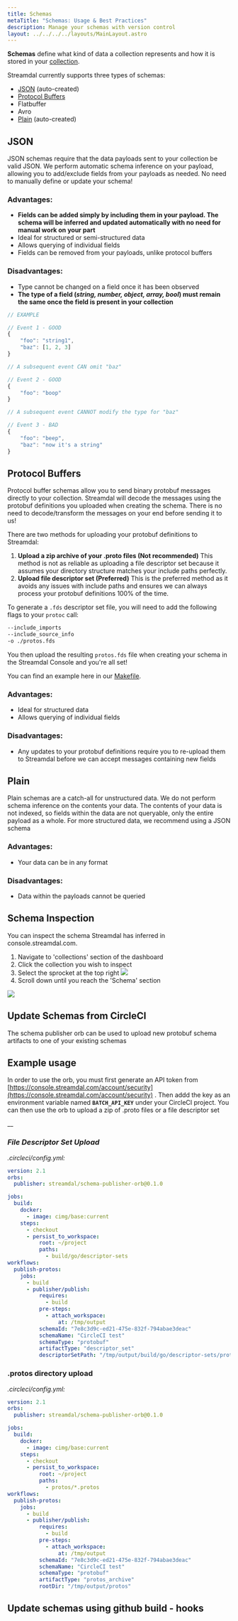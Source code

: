 ```yaml
---
title: Schemas
metaTitle: "Schemas: Usage & Best Practices"
description: Manage your schemas with version control
layout: ../../../../layouts/MainLayout.astro
---
```


**Schemas** define what kind of data a collection represents and how it is stored in your [collection](/en/components/collections/overview/).

Streamdal currently supports three types of schemas:

- [JSON](/en/components/schemas/overview/#json) (auto-created)
- [Protocol Buffers](/en/components/schemas/overview/#protocol-buffers)
- Flatbuffer
- Avro
- [Plain](/en/components/schemas/overview/#plain) (auto-created)

## JSON

JSON schemas require that the data payloads sent to your collection be valid JSON. We perform automatic schema inference on your payload, allowing you to add/exclude fields from your payloads as needed. No need to manually define or update your schema!

### Advantages:

- **Fields can be added simply by including them in your payload. The schema will be inferred and updated automatically with no need for manual work on your part**
- Ideal for structured or semi-structured data
- Allows querying of individual fields
- Fields can be removed from your payloads, unlike protocol buffers

### Disadvantages:

- Type cannot be changed on a field once it has been observed
- **The type of a field (_string, number, object, array, bool_) must remain the same once the field is present in your collection**

```javascript
// EXAMPLE

// Event 1 - GOOD
{
    "foo": "string1",
    "baz": [1, 2, 3]
}

// A subsequent event CAN omit "baz"

// Event 2 - GOOD
{
    "foo": "boop"
}

// A subsequent event CANNOT modify the type for "baz"

// Event 3 - BAD
{
    "foo": "beep",
    "baz": "now it's a string"
}
```

## Protocol Buffers

Protocol buffer schemas allow you to send binary protobuf messages directly to your collection. Streamdal will decode the messages using the protobuf definitions you uploaded when creating the schema. There is no need to decode/transform the messages on your end before sending it to us!

There are two methods for uploading your protobuf definitions to Streamdal:

1. **Upload a zip archive of your .proto files (Not recommended)**
   This method is not as reliable as uploading a file descriptor set because it assumes your directory structure matches your include paths perfectly.
2. **Upload file descriptor set (Preferred)**
   This is the preferred method as it avoids any issues with include paths and ensures we can always process your protobuf definitions 100% of the time.

To generate a `.fds` descriptor set file, you will need to add the following flags to your `protoc` call:

```bash
--include_imports
--include_source_info
-o ./protos.fds
```

You then upload the resulting `protos.fds` file when creating your schema in the Streamdal Console and you're all set!

You can find an example here in our [Makefile](https://github.com/streamdal/plumber-schemas/blob/b078079a016f40b305de8dd7a14f742534e4ff50/Makefile#L99-L101).

### Advantages:

- Ideal for structured data
- Allows querying of individual fields

### Disadvantages:

- Any updates to your protobuf definitions require you to re-upload them to Streamdal before we can accept messages containing new fields

## Plain

Plain schemas are a catch-all for unstructured data. We do not perform schema inference on the contents your data. The contents of your data is not indexed, so fields within the data are not queryable, only the entire payload as a whole. For more structured data, we recommend using a JSON schema

### Advantages:

- Your data can be in any format

### Disadvantages:

- Data within the payloads cannot be queried

## Schema Inspection

You can inspect the schema Streamdal has inferred in console.streamdal.com.

1. Navigate to 'collections' section of the dashboard
2. Click the collection you wish to inspect
3. Select the sprocket at the top right
   ![](files/undefined)
4. Scroll down until you reach the 'Schema' section

![](files/undefined)

## Update Schemas from CircleCI

The schema publisher orb can be used to upload new protobuf schema artifacts to one of your existing schemas

## Example usage

In order to use the orb, you must first generate an API token from [https://console.streamdal.com/account/security](https://console.streamdal.com/account/security) . Then addd the key as an environment variable named **`BATCH_API_KEY`** under your CircleCI project. You can then use the orb to upload a zip of .proto files or a file descriptor set

\_\_

### _File Descriptor Set Upload_

_.circleci/config.yml:_

```yaml
version: 2.1
orbs:
  publisher: streamdal/schema-publisher-orb@0.1.0

jobs:
  build:
    docker:
      - image: cimg/base:current
    steps:
      - checkout
      - persist_to_workspace:
          root: ~/project
          paths:
            - build/go/descriptor-sets
workflows:
  publish-protos:
    jobs:
      - build
      - publisher/publish:
          requires:
            - build
          pre-steps:
            - attach_workspace:
                at: /tmp/output
          schemaId: "7e8c3d9c-ed21-475e-832f-794abae3deac"
          schemaName: "CircleCI test"
          schemaType: "protobuf"
          artifactType: "descriptor_set"
          descriptorSetPath: "/tmp/output/build/go/descriptor-sets/protos.fds"
```

### .protos directory upload

_.circleci/config.yml:_

```yaml
version: 2.1
orbs:
  publisher: streamdal/schema-publisher-orb@0.1.0

jobs:
  build:
    docker:
      - image: cimg/base:current
    steps:
      - checkout
      - persist_to_workspace:
          root: ~/project
          paths:
            - protos/*.protos
workflows:
  publish-protos:
    jobs:
      - build
      - publisher/publish:
          requires:
            - build
          pre-steps:
            - attach_workspace:
                at: /tmp/output
          schemaId: "7e8c3d9c-ed21-475e-832f-794abae3deac"
          schemaName: "CircleCI test"
          schemaType: "protobuf"
          artifactType: "protos_archive"
          rootDir: "/tmp/output/protos"
```

## Update schemas using github build - hooks
